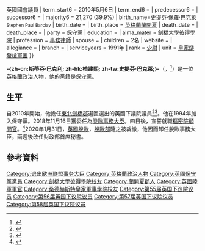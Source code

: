 {{noteTA
|G1 = PoliticiansUK
|G2= UK_Places
|G3= 地名
|G4= UK Government
| T=zh-cn:斯蒂芬·巴克利;zh-hant:史提芬·巴克萊;zh-hk:柏建熙
| 1= zh-cn:退出欧洲联盟事务大臣;zh-hk:脫離歐盟事務大臣;zh-tw:脫離歐洲聯盟事務大臣;
| 2=zh-cn:巴克利;zh-hant:巴克萊;
| 3=zh-cn:斯蒂芬;zh-hant:史提芬;
}}

{{Infobox officeholder
| honorific-prefix = [[非常尊敬的|非常尊敬的]]
| name = 史提芬·巴克萊<br/><small>The Rt Hon. Stephen Barclay</small>
| honorific-suffix = [[國會議員_(英國)|國會議員]]
| image = Official portrait of Rt Hon Steve Barclay MP crop 2.jpg

|office           = [[內閣辦公室部長|內閣辦公室部長]]<br>兼[[兰开斯特公爵领地事务大臣|兰开斯特公爵领地事务大臣]]
|primeminister    = [[鲍里斯·约翰逊|鲍里斯·约翰逊]]
|term_start       = 2021年9月15日
|term_end         =
|predecessor      = [[高文浩|高文浩]]
|successor        = 

| office1 = [[財政部首席秘書|財政部首席秘書]]
| primeminister1 = [[鲍里斯·约翰逊|鲍里斯·约翰逊]]
| term_start1 = 2020年2月13日
| term_end1 = 2021年9月15日
| predecessor1 = [[瑞斯·薩納克|瑞斯·薩納克]]
| successor1 = [[西蒙·克拉克|西蒙·克拉克]]
| order2 = 3
| office2 = 退出欧洲联盟事务大臣
| primeminister2 = [[文翠珊|文翠珊]]{{to}}[[鲍里斯·约翰逊|鲍里斯·约翰逊]]
| term_start2 = 2018年11月16日
| term_end2 = 2020年1月31日
| predecessor2 = [[多米尼克·拉布|多米尼克·拉布]]
| successor2 = 職位撤銷
| office3 = {{le|衛生與社會關懷事務部|Department of Health and Social Care|衛生事務國務大臣}}
| 1blankname3 = [[衛生大臣|衛生大臣]]
| 1namedata3 = [[杰里米·亨特|杰里米·亨特]]{{to}}[[马修·汉考克|马修·汉考克]]
| primeminister3 = [[文翠珊|文翠珊]]
| term_start3 = 2018年1月9日
| term_end3 = 2018年11月16日
| predecessor3 = ''職位創建''
| successor3 = [[史提芬·哈蒙德|史提芬·哈蒙德]]
| office4 = [[英国财政部#陛下財政部官員|財政部經濟秘書]] <br/>兼{{le|財政部金融服務秘書|Financial Services Secretary to the Treasury}}
| primeminister4 = [[文翠珊|文翠珊]]
| 1blankname4 = [[Chancellor_of_the_Exchequer|財相]]
| 1namedata4 = [[夏文達|夏文達]]
| term_start4 = 2017年6月14日
| term_end4 = 2018年1月9日
| predecessor4 = [[西門·科爾比|西門·科爾比]]
| successor4 = [[約翰·格倫_(英國政治人物)|約翰·格倫]]
| office5 = {{le|財政部委員|Lords Commissioners of the Treasury}}
| primeminister5 = [[文翠珊|文翠珊]]
| 1blankname5 = [[Chancellor_of_the_Exchequer|財相]]
| 1namedata5 = [[夏文達|夏文達]]
| term_start5 = 2016年7月17日
| term_end5 = 2017年6月14日
| predecessor5 = <!--每屆政府都有新委員，沒接替前任的概念-->
| successor5 = 
| constituency_MP6 = [[東北劍橋郡_(英國國會選區)|東北劍橋郡選區]]
| parliament6 = 國會議員 (英國){{!}}英國國會議員
| term_start6 = 2010年5月6日
| term_end6 = 
| predecessor6 = {{le|馬爾科姆·莫斯|Malcolm Moss}}
| successor6 = 
| majority6 = 21,270 (39.9%)
| birth_name=史提芬·保羅·巴克萊<br><small>Stephen Paul Barclay</small>
| birth_date = {{birth date and age|1972|05|03|df=y}}
| birth_place = {{UK}}[[英格蘭|英格蘭]][[蘭開夏|蘭開夏]]<!--[[萊薩姆聖安納斯|萊薩姆聖安納斯]]-->
| death_date = 
| death_place = 
| party = [[保守黨_(英國)|保守黨]]
| education = {{le|愛德華七世及瑪麗皇后學校|King Edward VII and Queen Mary School}}
| alma_mater = [[劍橋大學彼得學院|劍橋大學彼得學院]]
| profession = [[事務律師|事務律師]]
| spouse = 
| children = 2名
| website = {{url|http://stevebarclay.net|個人官方網站}}
| allegiance = {{UK}}
| branch = {{army|name=英國陸軍|United Kingdom}}
| serviceyears = 1991年
| rank = [[少尉|少尉]]
| unit = [[皇家燧發槍軍團|皇家燧發槍軍團]]
}}

'''-{zh-cn:斯蒂芬·巴克利; zh-hk:柏建熙; zh-tw:史提芬·巴克萊;}-'''（{{lang-en|Stephen Barclay}}，{{bd|1972年|5月3日}}<ref>{{cite web |url=http://www.edp24.co.uk/norfolk-life/first_friday_with_steve_barclay_mp_a_website_of_waste_campaign_progress_and_cheering_on_boris_1_1366053 |title=存档副本 |accessdate=2012-11-04 |deadurl=yes |archiveurl=https://archive.is/20130420031837/http://www.edp24.co.uk/norfolk-life/first_friday_with_steve_barclay_mp_a_website_of_waste_campaign_progress_and_cheering_on_boris_1_1366053 |archivedate=2013-04-20 }}</ref>）是一位[[英格蘭|英格蘭]]政治人物，他的黨籍是[[保守黨_(英國)|保守黨]]。

==生平==
自2010年開始，他擔任[[東北劍橋郡_(英國國會選區)|東北劍橋郡]]選區選出的英國下議院議員<ref>{{London Gazette |issue=61230 |date=18 May 2015 |startpage=9120}}</ref><ref>{{cite web |author=Wisbech Standard |url=http://www.wisbech-standard.co.uk/content/wisbech/news/story.aspx?brand=CATOnline&category=NewsWisbech&tBrand=HertsCambsOnline&tCategory=newslatestWIS&itemid=WEED07%20May%202010%2003%3A46%3A36%3A540 |title=3.46AM: Stephen Barclay wins NE Cambs seat and extends Tory majority to more than 16,000 |publisher=Wisbech-standard.co.uk |date= |accessdate=8 May 2010 |archive-date=2020-03-29 |archive-url=https://web.archive.org/web/20200329031648/http://www.wisbech-standard.co.uk/content/wisbech/news/story.aspx?brand=CATOnline&category=NewsWisbech&tBrand=HertsCambsOnline&tCategory=newslatestWIS&itemid=WEED07%20May%202010%2003%3A46%3A36%3A540 |dead-url=yes }}</ref>。他在1994年加入保守黨。2018年11月16日獲委任為[[退出欧洲联盟事务大臣|脫歐事務大臣]]。四日後，宣誓就職[[英國樞密院|樞密院顧問官]]。<ref>{{cite web|url=http://privycouncil.independent.gov.uk/wp-content/uploads/2018/11/2018-11-20-List-of-Business.pdf|title=BUSINESS TRANSACTED AT THE PRIVY COUNCIL HELD BY THE QUEEN AT BUCKINGHAM PALACE ON 20TH NOVEMBER 2018|date=2018-11-20|language=en|access-date=2018-11-23|archive-date=2020-09-13|archive-url=https://web.archive.org/web/20200913025149/https://privycouncil.independent.gov.uk/wp-content/uploads/2018/11/2018-11-20-List-of-Business.pdf|dead-url=no}}</ref>2020年1月31日，[[英國脫歐|英國脫歐]]，[[脫離歐洲聯盟部|脫歐部]]隨之被裁撤，他因而卸任脫歐事務大臣，兩週後改任財政部首席秘書。

==參考資料==
{{Reflist}}

{{特蕾莎·梅内阁}}
{{約翰遜內閣}}
{{Authority control}}

{{DEFAULTSORT:Barclay, Stephen}}
[[Category:退出欧洲联盟事务大臣|Category:退出欧洲联盟事务大臣]]
[[Category:英格蘭政治人物|Category:英格蘭政治人物]]
[[Category:英國保守黨黨員|Category:英國保守黨黨員]]
[[Category:劍橋大學彼得學院校友|Category:劍橋大學彼得學院校友]]
[[Category:蘭開夏郡人|Category:蘭開夏郡人]]
[[Category:英國陸軍軍官|Category:英國陸軍軍官]]
[[Category:桑德赫斯特皇家軍事學院校友|Category:桑德赫斯特皇家軍事學院校友]]
[[Category:第55届英国下议院议员|Category:第55届英国下议院议员]]
[[Category:第56届英国下议院议员|Category:第56届英国下议院议员]]
[[Category:第57届英国下议院议员|Category:第57届英国下议院议员]]
[[Category:第58届英国下议院议员|Category:第58届英国下议院议员]]